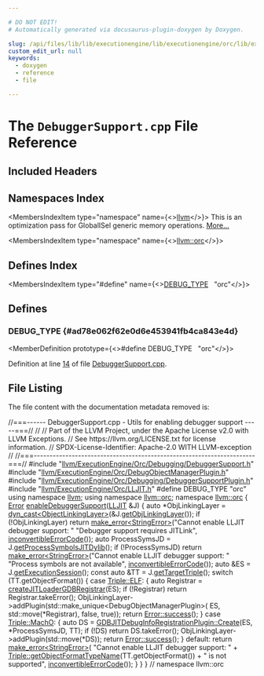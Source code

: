 ```yaml
---

# DO NOT EDIT!
# Automatically generated via docusaurus-plugin-doxygen by Doxygen.

slug: /api/files/lib/lib/executionengine/lib/executionengine/orc/lib/executionengine/orc/debugging/debuggersupport-cpp
custom_edit_url: null
keywords:
  - doxygen
  - reference
  - file

---
```





# The `DebuggerSupport.cpp` File Reference

<DoxygenPage pluginConfig={pluginConfig}>



## Included Headers

<IncludesList>
<IncludesListItem
  filePath="llvm/ExecutionEngine/Orc/Debugging/DebuggerSupport.h"
  permalink="/docs/api/files/include/include/llvm/include/llvm/executionengine/include/llvm/executionengine/orc/include/llvm/executionengine/orc/debugging/debuggersupport-h"
  isLocal="true" />
<IncludesListItem
  filePath="llvm/ExecutionEngine/Orc/DebugObjectManagerPlugin.h"
  permalink="/docs/api/files/include/include/llvm/include/llvm/executionengine/include/llvm/executionengine/orc/debugobjectmanagerplugin-h"
  isLocal="true" />
<IncludesListItem
  filePath="llvm/ExecutionEngine/Orc/Debugging/DebuggerSupportPlugin.h"
  permalink="/docs/api/files/include/include/llvm/include/llvm/executionengine/include/llvm/executionengine/orc/include/llvm/executionengine/orc/debugging/debuggersupportplugin-h"
  isLocal="true" />
<IncludesListItem
  filePath="llvm/ExecutionEngine/Orc/LLJIT.h"
  permalink="/docs/api/files/include/include/llvm/include/llvm/executionengine/include/llvm/executionengine/orc/lljit-h"
  isLocal="true" />
</IncludesList>

## Namespaces Index

<MembersIndex>

<MembersIndexItem
  type="namespace"
  name={<><a href="/docs/api/namespaces/llvm">llvm</a></>}>
This is an optimization pass for GlobalISel generic memory operations. <a href="/docs/api/namespaces/llvm/#details">More...</a>
</MembersIndexItem>

<MembersIndexItem
  type="namespace"
  name={<><a href="/docs/api/namespaces/llvm/orc">llvm::orc</a></>}>
</MembersIndexItem>

</MembersIndex>

## Defines Index

<MembersIndex>

<MembersIndexItem
  type="#define"
  name={<><a href="#ad78e062f62e0d6e453941fb4ca843e4d">DEBUG&#95;TYPE</a>&nbsp;&nbsp;&nbsp;&quot;orc&quot;</>}>
</MembersIndexItem>

</MembersIndex>


<SectionDefinition>

## Defines

### DEBUG&#95;TYPE {#ad78e062f62e0d6e453941fb4ca843e4d}

<MemberDefinition
  prototype={<>#define DEBUG&#95;TYPE&nbsp;&nbsp;&nbsp;&quot;orc&quot;</>}>

Definition at line <a href="#l00014">14</a> of file <a href="/docs/api/files/lib/lib/executionengine/lib/executionengine/orc/lib/executionengine/orc/debugging/debuggersupport-cpp">DebuggerSupport.cpp</a>.
</MemberDefinition>

</SectionDefinition>

## File Listing

The file content with the documentation metadata removed is:

<ProgramListing>

<Link id="l00001" /><CodeLine lineNumber="1"><Highlight kind="comment">//===------ DebuggerSupport.cpp - Utils for enabling debugger support -----===//</Highlight><Highlight kind="normal"></Highlight></CodeLine>
<Link id="l00002" /><CodeLine lineNumber="2"><Highlight kind="normal"></Highlight><Highlight kind="comment">//</Highlight><Highlight kind="normal"></Highlight></CodeLine>
<Link id="l00003" /><CodeLine lineNumber="3"><Highlight kind="normal"></Highlight><Highlight kind="comment">// Part of the LLVM Project, under the Apache License v2.0 with LLVM Exceptions.</Highlight><Highlight kind="normal"></Highlight></CodeLine>
<Link id="l00004" /><CodeLine lineNumber="4"><Highlight kind="normal"></Highlight><Highlight kind="comment">// See https://llvm.org/LICENSE.txt for license information.</Highlight><Highlight kind="normal"></Highlight></CodeLine>
<Link id="l00005" /><CodeLine lineNumber="5"><Highlight kind="normal"></Highlight><Highlight kind="comment">// SPDX-License-Identifier: Apache-2.0 WITH LLVM-exception</Highlight><Highlight kind="normal"></Highlight></CodeLine>
<Link id="l00006" /><CodeLine lineNumber="6"><Highlight kind="normal"></Highlight><Highlight kind="comment">//</Highlight><Highlight kind="normal"></Highlight></CodeLine>
<Link id="l00007" /><CodeLine lineNumber="7"><Highlight kind="normal"></Highlight><Highlight kind="comment">//===----------------------------------------------------------------------===//</Highlight><Highlight kind="normal"></Highlight></CodeLine>
<Link id="l00008" /><CodeLine lineNumber="8"><Highlight kind="normal"></Highlight></CodeLine>
<Link id="l00009" /><CodeLine lineNumber="9"><Highlight kind="normal"></Highlight><Highlight kind="preprocessor">#include &quot;<a href="/docs/api/files/include/include/llvm/include/llvm/executionengine/include/llvm/executionengine/orc/include/llvm/executionengine/orc/debugging/debuggersupport-h">llvm/ExecutionEngine/Orc/Debugging/DebuggerSupport.h</a>&quot;</Highlight><Highlight kind="normal"></Highlight></CodeLine>
<Link id="l00010" /><CodeLine lineNumber="10"><Highlight kind="normal"></Highlight><Highlight kind="preprocessor">#include &quot;<a href="/docs/api/files/include/include/llvm/include/llvm/executionengine/include/llvm/executionengine/orc/debugobjectmanagerplugin-h">llvm/ExecutionEngine/Orc/DebugObjectManagerPlugin.h</a>&quot;</Highlight><Highlight kind="normal"></Highlight></CodeLine>
<Link id="l00011" /><CodeLine lineNumber="11"><Highlight kind="normal"></Highlight><Highlight kind="preprocessor">#include &quot;<a href="/docs/api/files/include/include/llvm/include/llvm/executionengine/include/llvm/executionengine/orc/include/llvm/executionengine/orc/debugging/debuggersupportplugin-h">llvm/ExecutionEngine/Orc/Debugging/DebuggerSupportPlugin.h</a>&quot;</Highlight><Highlight kind="normal"></Highlight></CodeLine>
<Link id="l00012" /><CodeLine lineNumber="12"><Highlight kind="normal"></Highlight><Highlight kind="preprocessor">#include &quot;<a href="/docs/api/files/include/include/llvm/include/llvm/executionengine/include/llvm/executionengine/orc/lljit-h">llvm/ExecutionEngine/Orc/LLJIT.h</a>&quot;</Highlight><Highlight kind="normal"></Highlight></CodeLine>
<Link id="l00013" /><CodeLine lineNumber="13"><Highlight kind="normal"></Highlight></CodeLine>
<Link id="l00014" /><CodeLine lineNumber="14" lineLink="#ad78e062f62e0d6e453941fb4ca843e4d"><Highlight kind="normal"></Highlight><Highlight kind="preprocessor">#define DEBUG&#95;TYPE &quot;orc&quot;</Highlight><Highlight kind="normal"></Highlight></CodeLine>
<Link id="l00015" /><CodeLine lineNumber="15"><Highlight kind="normal"></Highlight></CodeLine>
<Link id="l00016" /><CodeLine lineNumber="16"><Highlight kind="normal"></Highlight><Highlight kind="keyword">using namespace </Highlight><Highlight kind="normal"><a href="/docs/api/namespaces/llvm">llvm</a>;</Highlight></CodeLine>
<Link id="l00017" /><CodeLine lineNumber="17"><Highlight kind="normal"></Highlight><Highlight kind="keyword">using namespace </Highlight><Highlight kind="normal"><a href="/docs/api/namespaces/llvm/orc">llvm::orc</a>;</Highlight></CodeLine>
<Link id="l00018" /><CodeLine lineNumber="18"><Highlight kind="normal"></Highlight></CodeLine>
<Link id="l00019" /><CodeLine lineNumber="19"><Highlight kind="normal"></Highlight><Highlight kind="keyword">namespace </Highlight><Highlight kind="normal"><a href="/docs/api/namespaces/llvm/orc">llvm::orc</a> &#123;</Highlight></CodeLine>
<Link id="l00020" /><CodeLine lineNumber="20"><Highlight kind="normal"></Highlight></CodeLine>
<Link id="l00021" /><CodeLine lineNumber="21" lineLink="/docs/api/namespaces/llvm/orc/#ad059d61cab7f6bc8ee555ae23acd7b52"><Highlight kind="normal"><a href="/docs/api/classes/llvm/error">Error</a> <a href="/docs/api/namespaces/llvm/orc/#ad059d61cab7f6bc8ee555ae23acd7b52">enableDebuggerSupport</a>(<a href="/docs/api/classes/llvm/orc/lljit">LLJIT</a> &amp;J) &#123;</Highlight></CodeLine>
<Link id="l00022" /><CodeLine lineNumber="22"><Highlight kind="normal">  </Highlight><Highlight kind="keyword">auto</Highlight><Highlight kind="normal"> &#42;ObjLinkingLayer = <a href="/docs/api/namespaces/llvm/#a22eeee01734061ac1b31ccd994c49eef">dyn&#95;cast&lt;ObjectLinkingLayer&gt;</a>(&amp;J.<a href="/docs/api/classes/llvm/orc/lljit/#a2c595f2ceaeed6e7996a984dca44e2b7">getObjLinkingLayer</a>());</Highlight></CodeLine>
<Link id="l00023" /><CodeLine lineNumber="23"><Highlight kind="normal">  </Highlight><Highlight kind="keywordflow">if</Highlight><Highlight kind="normal"> (!ObjLinkingLayer)</Highlight></CodeLine>
<Link id="l00024" /><CodeLine lineNumber="24"><Highlight kind="normal">    </Highlight><Highlight kind="keywordflow">return</Highlight><Highlight kind="normal"> <a href="/docs/api/namespaces/llvm/#a9999bd897fc8a1648bd69b36fee2d357">make&#95;error&lt;StringError&gt;</a>(</Highlight><Highlight kind="stringliteral">&quot;Cannot enable LLJIT debugger support: &quot;</Highlight><Highlight kind="normal"></Highlight></CodeLine>
<Link id="l00025" /><CodeLine lineNumber="25"><Highlight kind="normal">                                   </Highlight><Highlight kind="stringliteral">&quot;Debugger support requires JITLink&quot;</Highlight><Highlight kind="normal">,</Highlight></CodeLine>
<Link id="l00026" /><CodeLine lineNumber="26"><Highlight kind="normal">                                   <a href="/docs/api/namespaces/llvm/#a2b43c21951d0948b34bcf7019949032d">inconvertibleErrorCode</a>());</Highlight></CodeLine>
<Link id="l00027" /><CodeLine lineNumber="27"><Highlight kind="normal">  </Highlight><Highlight kind="keyword">auto</Highlight><Highlight kind="normal"> ProcessSymsJD = J.<a href="/docs/api/classes/llvm/orc/lljit/#a784ec48bdbb34855fde8f7585b00acfe">getProcessSymbolsJITDylib</a>();</Highlight></CodeLine>
<Link id="l00028" /><CodeLine lineNumber="28"><Highlight kind="normal">  </Highlight><Highlight kind="keywordflow">if</Highlight><Highlight kind="normal"> (!ProcessSymsJD)</Highlight></CodeLine>
<Link id="l00029" /><CodeLine lineNumber="29"><Highlight kind="normal">    </Highlight><Highlight kind="keywordflow">return</Highlight><Highlight kind="normal"> <a href="/docs/api/namespaces/llvm/#a9999bd897fc8a1648bd69b36fee2d357">make&#95;error&lt;StringError&gt;</a>(</Highlight><Highlight kind="stringliteral">&quot;Cannot enable LLJIT debugger support: &quot;</Highlight><Highlight kind="normal"></Highlight></CodeLine>
<Link id="l00030" /><CodeLine lineNumber="30"><Highlight kind="normal">                                   </Highlight><Highlight kind="stringliteral">&quot;Process symbols are not available&quot;</Highlight><Highlight kind="normal">,</Highlight></CodeLine>
<Link id="l00031" /><CodeLine lineNumber="31"><Highlight kind="normal">                                   <a href="/docs/api/namespaces/llvm/#a2b43c21951d0948b34bcf7019949032d">inconvertibleErrorCode</a>());</Highlight></CodeLine>
<Link id="l00032" /><CodeLine lineNumber="32"><Highlight kind="normal"></Highlight></CodeLine>
<Link id="l00033" /><CodeLine lineNumber="33"><Highlight kind="normal">  </Highlight><Highlight kind="keyword">auto</Highlight><Highlight kind="normal"> &amp;ES = J.<a href="/docs/api/classes/llvm/orc/lljit/#a94c1b4d9e95a5d56aa3659c9a92bd286">getExecutionSession</a>();</Highlight></CodeLine>
<Link id="l00034" /><CodeLine lineNumber="34"><Highlight kind="normal">  </Highlight><Highlight kind="keyword">const</Highlight><Highlight kind="normal"> </Highlight><Highlight kind="keyword">auto</Highlight><Highlight kind="normal"> &amp;TT = J.<a href="/docs/api/classes/llvm/orc/lljit/#a67c6b2d9d2593a5231245f9055f126c1">getTargetTriple</a>();</Highlight></CodeLine>
<Link id="l00035" /><CodeLine lineNumber="35"><Highlight kind="normal"></Highlight></CodeLine>
<Link id="l00036" /><CodeLine lineNumber="36"><Highlight kind="normal">  </Highlight><Highlight kind="keywordflow">switch</Highlight><Highlight kind="normal"> (TT.getObjectFormat()) &#123;</Highlight></CodeLine>
<Link id="l00037" /><CodeLine lineNumber="37"><Highlight kind="normal">  </Highlight><Highlight kind="keywordflow">case</Highlight><Highlight kind="normal"> <a href="/docs/api/classes/llvm/triple/#a83e907e55fa50e093caa96a0aff96201a456b64e26b8bcdbd8294689615d8a055">Triple::ELF</a>: &#123;</Highlight></CodeLine>
<Link id="l00038" /><CodeLine lineNumber="38"><Highlight kind="normal">    </Highlight><Highlight kind="keyword">auto</Highlight><Highlight kind="normal"> Registrar = <a href="/docs/api/namespaces/llvm/orc/#ae53a8455d8df0ace36f281ea470736c6">createJITLoaderGDBRegistrar</a>(ES);</Highlight></CodeLine>
<Link id="l00039" /><CodeLine lineNumber="39"><Highlight kind="normal">    </Highlight><Highlight kind="keywordflow">if</Highlight><Highlight kind="normal"> (!Registrar)</Highlight></CodeLine>
<Link id="l00040" /><CodeLine lineNumber="40"><Highlight kind="normal">      </Highlight><Highlight kind="keywordflow">return</Highlight><Highlight kind="normal"> Registrar.takeError();</Highlight></CodeLine>
<Link id="l00041" /><CodeLine lineNumber="41"><Highlight kind="normal">    ObjLinkingLayer-&gt;addPlugin(std::make&#95;unique&lt;DebugObjectManagerPlugin&gt;(</Highlight></CodeLine>
<Link id="l00042" /><CodeLine lineNumber="42"><Highlight kind="normal">        ES, std::move(&#42;Registrar), </Highlight><Highlight kind="keyword">false</Highlight><Highlight kind="normal">, </Highlight><Highlight kind="keyword">true</Highlight><Highlight kind="normal">));</Highlight></CodeLine>
<Link id="l00043" /><CodeLine lineNumber="43"><Highlight kind="normal">    </Highlight><Highlight kind="keywordflow">return</Highlight><Highlight kind="normal"> <a href="/docs/api/classes/llvm/error/#a4dfd0813c3d0e0a30439b5a3e9196b59">Error::success</a>();</Highlight></CodeLine>
<Link id="l00044" /><CodeLine lineNumber="44"><Highlight kind="normal">  &#125;</Highlight></CodeLine>
<Link id="l00045" /><CodeLine lineNumber="45"><Highlight kind="normal">  </Highlight><Highlight kind="keywordflow">case</Highlight><Highlight kind="normal"> <a href="/docs/api/classes/llvm/triple/#a83e907e55fa50e093caa96a0aff96201a2ed78f59e2d35011e1d1ed0ad96cf411">Triple::MachO</a>: &#123;</Highlight></CodeLine>
<Link id="l00046" /><CodeLine lineNumber="46"><Highlight kind="normal">    </Highlight><Highlight kind="keyword">auto</Highlight><Highlight kind="normal"> DS = <a href="/docs/api/classes/llvm/orc/gdbjitdebuginforegistrationplugin/#a2868e0d3f63a589a13f32d7ab7d90150">GDBJITDebugInfoRegistrationPlugin::Create</a>(ES, &#42;ProcessSymsJD, TT);</Highlight></CodeLine>
<Link id="l00047" /><CodeLine lineNumber="47"><Highlight kind="normal">    </Highlight><Highlight kind="keywordflow">if</Highlight><Highlight kind="normal"> (!DS)</Highlight></CodeLine>
<Link id="l00048" /><CodeLine lineNumber="48"><Highlight kind="normal">      </Highlight><Highlight kind="keywordflow">return</Highlight><Highlight kind="normal"> DS.takeError();</Highlight></CodeLine>
<Link id="l00049" /><CodeLine lineNumber="49"><Highlight kind="normal">    ObjLinkingLayer-&gt;addPlugin(std::move(&#42;DS));</Highlight></CodeLine>
<Link id="l00050" /><CodeLine lineNumber="50"><Highlight kind="normal">    </Highlight><Highlight kind="keywordflow">return</Highlight><Highlight kind="normal"> <a href="/docs/api/classes/llvm/error/#a4dfd0813c3d0e0a30439b5a3e9196b59">Error::success</a>();</Highlight></CodeLine>
<Link id="l00051" /><CodeLine lineNumber="51"><Highlight kind="normal">  &#125;</Highlight></CodeLine>
<Link id="l00052" /><CodeLine lineNumber="52"><Highlight kind="normal">  </Highlight><Highlight kind="keywordflow">default</Highlight><Highlight kind="normal">:</Highlight></CodeLine>
<Link id="l00053" /><CodeLine lineNumber="53"><Highlight kind="normal">    </Highlight><Highlight kind="keywordflow">return</Highlight><Highlight kind="normal"> <a href="/docs/api/namespaces/llvm/#a9999bd897fc8a1648bd69b36fee2d357">make&#95;error&lt;StringError&gt;</a>(</Highlight></CodeLine>
<Link id="l00054" /><CodeLine lineNumber="54"><Highlight kind="normal">        </Highlight><Highlight kind="stringliteral">&quot;Cannot enable LLJIT debugger support: &quot;</Highlight><Highlight kind="normal"> +</Highlight></CodeLine>
<Link id="l00055" /><CodeLine lineNumber="55"><Highlight kind="normal">            <a href="/docs/api/classes/llvm/triple/#ada671e44e91b68a18f8a61f12dd1f475">Triple::getObjectFormatTypeName</a>(TT.getObjectFormat()) +</Highlight></CodeLine>
<Link id="l00056" /><CodeLine lineNumber="56"><Highlight kind="normal">            </Highlight><Highlight kind="stringliteral">&quot; is not supported&quot;</Highlight><Highlight kind="normal">,</Highlight></CodeLine>
<Link id="l00057" /><CodeLine lineNumber="57"><Highlight kind="normal">        <a href="/docs/api/namespaces/llvm/#a2b43c21951d0948b34bcf7019949032d">inconvertibleErrorCode</a>());</Highlight></CodeLine>
<Link id="l00058" /><CodeLine lineNumber="58"><Highlight kind="normal">  &#125;</Highlight></CodeLine>
<Link id="l00059" /><CodeLine lineNumber="59"><Highlight kind="normal">&#125;</Highlight></CodeLine>
<Link id="l00060" /><CodeLine lineNumber="60"><Highlight kind="normal"></Highlight></CodeLine>
<Link id="l00061" /><CodeLine lineNumber="61"><Highlight kind="normal">&#125; </Highlight><Highlight kind="comment">// namespace llvm::orc</Highlight><Highlight kind="normal"></Highlight></CodeLine>

</ProgramListing>

</DoxygenPage>
